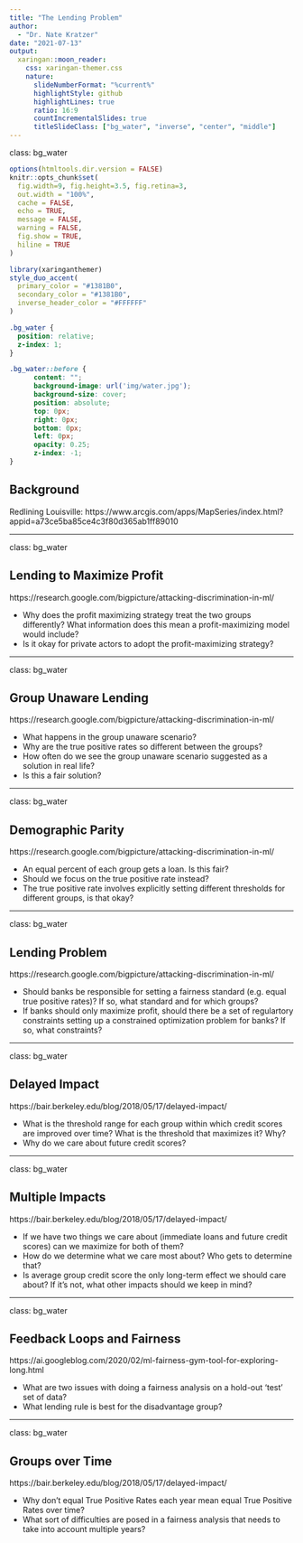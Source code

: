 ```yaml
---
title: "The Lending Problem"
author: 
  - "Dr. Nate Kratzer"
date: "2021-07-13"
output:
  xaringan::moon_reader:
    css: xaringan-themer.css
    nature:
      slideNumberFormat: "%current%"
      highlightStyle: github
      highlightLines: true
      ratio: 16:9
      countIncrementalSlides: true
      titleSlideClass: ["bg_water", "inverse", "center", "middle"]
---
```


class: bg_water

```r
options(htmltools.dir.version = FALSE)
knitr::opts_chunk$set(
  fig.width=9, fig.height=3.5, fig.retina=3,
  out.width = "100%",
  cache = FALSE,
  echo = TRUE,
  message = FALSE, 
  warning = FALSE,
  fig.show = TRUE,
  hiline = TRUE
)
```

```r
library(xaringanthemer)
style_duo_accent(
  primary_color = "#1381B0",
  secondary_color = "#1381B0",
  inverse_header_color = "#FFFFFF"
)
```

```css
.bg_water {
  position: relative;
  z-index: 1;
}

.bg_water::before {    
      content: "";
      background-image: url('img/water.jpg');
      background-size: cover;
      position: absolute;
      top: 0px;
      right: 0px;
      bottom: 0px;
      left: 0px;
      opacity: 0.25;
      z-index: -1;
}
```

## Background

Redlining Louisville: https://www.arcgis.com/apps/MapSeries/index.html?appid=a73ce5ba85ce4c3f80d365ab1ff89010

---

class: bg_water

## Lending to Maximize Profit

https://research.google.com/bigpicture/attacking-discrimination-in-ml/

- Why does the profit maximizing strategy treat the two groups differently? What information does this mean a profit-maximizing model would include?
- Is it okay for private actors to adopt the profit-maximizing strategy?


---

class: bg_water

## Group Unaware Lending

https://research.google.com/bigpicture/attacking-discrimination-in-ml/

- What happens in the group unaware scenario? 
- Why are the true positive rates so different between the groups?
- How often do we see the group unaware scenario suggested as a solution in real life?
- Is this a fair solution?

---

class: bg_water

## Demographic Parity

https://research.google.com/bigpicture/attacking-discrimination-in-ml/

- An equal percent of each group gets a loan. Is this fair?
- Should we focus on the true positive rate instead?
- The true positive rate involves explicitly setting different thresholds for different groups, is that okay?


---

class: bg_water

## Lending Problem

https://research.google.com/bigpicture/attacking-discrimination-in-ml/

- Should banks be responsible for setting a fairness standard (e.g. equal true positive rates)? If so, what standard and for which groups?
- If banks should only maximize profit, should there be a set of regulartory constraints setting up a constrained optimization problem for banks? If so, what constraints?

---

class: bg_water

## Delayed Impact

https://bair.berkeley.edu/blog/2018/05/17/delayed-impact/

- What is the threshold range for each group within which credit scores are improved over time? What is the threshold that maximizes it? Why?
- Why do we care about future credit scores?

---

class: bg_water

## Multiple Impacts

https://bair.berkeley.edu/blog/2018/05/17/delayed-impact/

- If we have two things we care about (immediate loans and future credit scores) can we maximize for both of them?
- How do we determine what we care most about? Who gets to determine that?
- Is average group credit score the only long-term effect we should care about? If it's not, what other impacts should we keep in mind?

---

class: bg_water

## Feedback Loops and Fairness

https://ai.googleblog.com/2020/02/ml-fairness-gym-tool-for-exploring-long.html

- What are two issues with doing a fairness analysis on a hold-out 'test' set of data?
- What lending rule is best for the disadvantage group?

---

class: bg_water

## Groups over Time

https://bair.berkeley.edu/blog/2018/05/17/delayed-impact/

- Why don't equal True Positive Rates each year mean equal True Positive Rates over time?
- What sort of difficulties are posed in a fairness analysis that needs to take into account multiple years?







